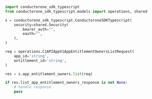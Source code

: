 ```python List.py
import conductorone_sdk_typescript
from conductorone_sdk_typescript.models import operations, shared

s = conductorone_sdk_typescript.ConductoroneSDKTypescript(
    security=shared.Security(
        bearer_auth="",
        oauth="",
    ),
)

req = operations.C1APIAppV1AppEntitlementOwnersListRequest(
    app_id='string',
    entitlement_id='string',
)

res = s.app_entitlement_owners.list(req)

if res.list_app_entitlement_owners_response is not None:
    # handle response
    pass
```
